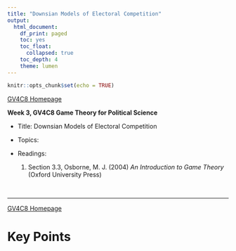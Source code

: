 ```yaml
---
title: "Downsian Models of Electoral Competition"
output:
  html_document:
    df_print: paged
    toc: yes
    toc_float:
      collapsed: true
    toc_depth: 4
    theme: lumen
---
```


```r
knitr::opts_chunk$set(echo = TRUE)
```

```{=html}
<style>
  body .main-container {
    max-width: 1100px;
    font-size: 12pt;
  }
</style>
```
[GV4C8 Homepage](https://kevinli03.github.io/notes/#GV4C8_Game_Theory)

**Week 3, GV4C8 Game Theory for Political Science**

-   Title: Downsian Models of Electoral Competition

-   Topics:

-   Readings:

    1.  Section 3.3, Osborne, M. J. (2004) *An Introduction to Game Theory* (Oxford University Press)

<br />

------------------------------------------------------------------------

[GV4C8 Homepage](https://kevinli03.github.io/notes/#GV4C8_Game_Theory)

# Key Points
